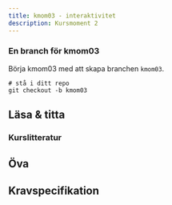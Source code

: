 ```yaml
---
title: kmom03 - interaktivitet
description: Kursmoment 2
---
```


### En branch för kmom03

Börja kmom03 med att skapa branchen `kmom03`.

```shell
# stå i ditt repo
git checkout -b kmom03
```


## Läsa & titta

### Kurslitteratur


## Öva


## Kravspecifikation